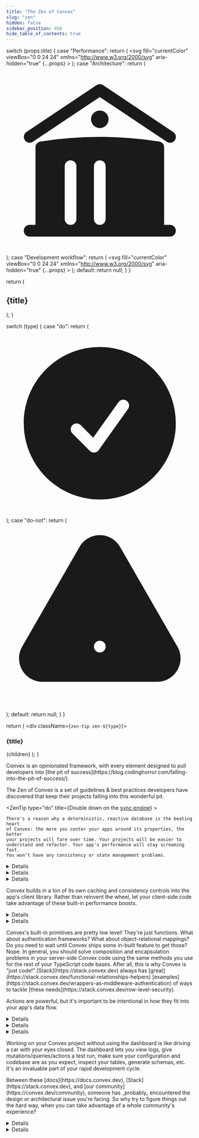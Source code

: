 ```yaml
---
title: "The Zen of Convex"
slug: "zen"
hidden: false
sidebar_position: 450
hide_table_of_contents: true
---
```


  switch (props.title) {
    case "Performance":
      return (
        <svg
          fill="currentColor"
          viewBox="0 0 24 24"
          xmlns="http://www.w3.org/2000/svg"
          aria-hidden="true"
          {...props}
        >
          <path
            clipRule="evenodd"
            fillRule="evenodd"
            d="M14.615 1.595a.75.75 0 01.359.852L12.982 9.75h7.268a.75.75 0 01.548 1.262l-10.5 11.25a.75.75 0 01-1.272-.71l1.992-7.302H3.75a.75.75 0 01-.548-1.262l10.5-11.25a.75.75 0 01.913-.143z"
          />
        </svg>
      );
    case "Architecture":
      return (
        <svg
          fill="currentColor"
          viewBox="0 0 24 24"
          xmlns="http://www.w3.org/2000/svg"
          aria-hidden="true"
        >
          <path d="M11.584 2.376a.75.75 0 01.832 0l9 6a.75.75 0 11-.832 1.248L12 3.901 3.416 9.624a.75.75 0 01-.832-1.248l9-6z" />
          <path
            clipRule="evenodd"
            fillRule="evenodd"
            d="M20.25 10.332v9.918H21a.75.75 0 010 1.5H3a.75.75 0 010-1.5h.75v-9.918a.75.75 0 01.634-.74A49.109 49.109 0 0112 9c2.59 0 5.134.202 7.616.592a.75.75 0 01.634.74zm-7.5 2.418a.75.75 0 00-1.5 0v6.75a.75.75 0 001.5 0v-6.75zm3-.75a.75.75 0 01.75.75v6.75a.75.75 0 01-1.5 0v-6.75a.75.75 0 01.75-.75zM9 12.75a.75.75 0 00-1.5 0v6.75a.75.75 0 001.5 0v-6.75z"
          />
          <path d="M12 7.875a1.125 1.125 0 100-2.25 1.125 1.125 0 000 2.25z" />
          //{" "}
        </svg>
      );
    case "Development workflow":
      return (
        <svg
          fill="currentColor"
          viewBox="0 0 24 24"
          xmlns="http://www.w3.org/2000/svg"
          aria-hidden="true"
          {...props}
        >
          <path
            clipRule="evenodd"
            fillRule="evenodd"
            d="M2.25 6a3 3 0 013-3h13.5a3 3 0 013 3v12a3 3 0 01-3 3H5.25a3 3 0 01-3-3V6zm3.97.97a.75.75 0 011.06 0l2.25 2.25a.75.75 0 010 1.06l-2.25 2.25a.75.75 0 01-1.06-1.06l1.72-1.72-1.72-1.72a.75.75 0 010-1.06zm4.28 4.28a.75.75 0 000 1.5h3a.75.75 0 000-1.5h-3z"
          />
        </svg>
      );
    default:
      return null;
  }
}

  return (
    <h2 className="zen-header">
      {title} <CategoryIcon title={title} />
    </h2>
  );
}

  switch (type) {
    case "do":
      return (
        <svg
          xmlns="http://www.w3.org/2000/svg"
          viewBox="0 0 24 24"
          fill="currentColor"
          className="w-6 h-6"
        >
          <path
            fillRule="evenodd"
            d="M2.25 12c0-5.385 4.365-9.75 9.75-9.75s9.75 4.365 9.75 9.75-4.365 9.75-9.75 9.75S2.25 17.385 2.25 12zm13.36-1.814a.75.75 0 10-1.22-.872l-3.236 4.53L9.53 12.22a.75.75 0 00-1.06 1.06l2.25 2.25a.75.75 0 001.14-.094l3.75-5.25z"
            clipRule="evenodd"
          />
        </svg>
      );
    case "do-not":
      return (
        <svg
          xmlns="http://www.w3.org/2000/svg"
          viewBox="0 0 24 24"
          fill="currentColor"
          className="w-6 h-6"
        >
          <path
            fillRule="evenodd"
            d="M9.401 3.003c1.155-2 4.043-2 5.197 0l7.355 12.748c1.154 2-.29 4.5-2.599 4.5H4.645c-2.309 0-3.752-2.5-2.598-4.5L9.4 3.003zM12 8.25a.75.75 0 01.75.75v3.75a.75.75 0 01-1.5 0V9a.75.75 0 01.75-.75zm0 8.25a.75.75 0 100-1.5.75.75 0 000 1.5z"
            clipRule="evenodd"
          />
        </svg>
      );
    default:
      return null;
  }
}

  return (
    <div className={`zen-tip zen-${type}`}>
      <h3>
        <TipIcon type={type} /> {title}
      </h3>
      {children}
    </div>
  );
}

<span className="convex-hero">
Convex is an opinionated framework, with every element designed to pull developers into
[the pit of success](https://blog.codinghorror.com/falling-into-the-pit-of-success/).

The Zen of Convex is a set of guidelines & best practices developers have
discovered that keep their projects falling into this wonderful pit.

</span>

<ZenHeader title="Performance" />

<ZenTip type="do" title={<span>Double down on the <a href="/tutorial/index#how-convex-works">sync engine</a></span>} >

    There's a reason why a deterministic, reactive database is the beating heart
    of Convex: the more you center your apps around its properties, the better
    your projects will fare over time. Your projects will be easier to
    understand and refactor. Your app's performance will stay screaming fast.
    You won't have any consistency or state management problems.

<Details summary="Use a query for nearly every app read">
  Queries are the reactive, automatically cacheable, consistent and resilient
  way to propagate data to your application and its jobs. With very few
  exceptions, every read operation in your app should happen via a query
  function.
</Details>

<Details summary="Keep sync engine functions light & fast">
  In general, your mutations and queries should be working with less than a few
  hundred records and should aim to finish in less than 100ms. It's nearly
  impossible to maintain a snappy, responsive app if your synchronous
  transactions involve a lot more work than this.
</Details>

<Details summary="Use actions sparingly and incrementally">
  Actions are wonderful for batch jobs and/or integrating with outside services.
  They're very powerful, but they're slower, more expensive, and Convex provides
  a lot fewer guarantees about their behavior. So never use an action if a query
  or mutation will get the job done.
</Details>

</ZenTip>

<ZenTip type="do-not" title="Don't over-complicate client-side state management">

Convex builds in a ton of its own caching and consistency controls into the
app's client library. Rather than reinvent the wheel, let your client-side code
take advantage of these built-in performance boosts.

<Details summary="Let Convex handle caching & consistency">

You might be tempted to quickly build your own local cache or state aggregation
layer in Convex to sit between your components and your Convex functions. With
Convex, most of the time, you won't end up needing this. More often than not,
you can bind your components to Convex functions in pretty simple ways and
things will Just Work and be plenty fast.

</Details>

<Details summary="Be thoughtful about the return values of mutations">
  Mutation return values can be useful to trigger state changes in your app, but
  it's rarely a good idea to use them to set in-app state to update the UI. Let
  queries and the sync engine do that.
</Details>

</ZenTip>

<ZenHeader title="Architecture" />

<ZenTip type="do" title='Create server-side frameworks using "just code"'>
  <p>
    Convex's built-in primitives are pretty low level! They're just functions.
    What about authentication frameworks? What about object-relational mappings?
    Do you need to wait until Convex ships some in-built feature to get those?
    Nope. In general, you should solve composition and encapsulation problems in
    your server-side Convex code using the same methods you use for the rest of
    your TypeScript code bases. After all, this is why Convex is "just code!"
    [Stack](https://stack.convex.dev) always has
    [great](https://stack.convex.dev/functional-relationships-helpers)
    [examples](https://stack.convex.dev/wrappers-as-middleware-authentication)
    of ways to tackle [these
    needs](https://stack.convex.dev/row-level-security).
  </p>
</ZenTip>

<ZenTip type="do-not" title="Don't misuse actions" >

Actions are powerful, but it's important to be intentional in how they fit into
your app's data flow.

<Details summary="Don't invoke actions directly from your app">
  In general, it's an anti-pattern to call actions from the browser. Usually,
  actions are running on some dependent record that should be living in a Convex
  table. So it's best trigger actions by invoking a mutation that both _writes_
  that dependent record and _schedules_ the subsequent action to run in the
  background.
</Details>

<Details summary="Don't think 'background jobs', think 'workflow'">
   When actions are involved, it's useful to write chains of effects and
   mutations, such as:

action code &rarr; mutation &rarr; more action code &rarr; mutation.

Then apps or other jobs can follow along with queries.

</Details>

<Details summary="Record progress one step at a time">
  While actions _could_ work with thousands of records and call dozens of APIs,
  it's normally best to do smaller batches of work and/or to perform individual
  transformations with outside services. Then record your progress with a
  mutation, of course. Using this pattern makes it easy to debug issues, resume
  partial jobs, and report incremental progress in your app's UI.
</Details>

</ZenTip>

<ZenHeader title="Development workflow" />

<ZenTip type="do" title="Keep the dashboard by your side">
  <p>
    Working on your Convex project without using the dashboard is like driving a
    car with your eyes closed. The dashboard lets you view logs, give
    mutations/queries/actions a test run, make sure your configuration and
    codebase are as you expect, inspect your tables, generate schemas, etc. It's
    an invaluable part of your rapid development cycle.
  </p>
</ZenTip>

<ZenTip type="do-not" title="Don't go it alone" >

  <p>
    Between these [docs](https://docs.convex.dev),
    [Stack](https://stack.convex.dev), and [our
    community](https://convex.dev/community), someone has _probably_ encountered
    the design or architectural issue you're facing. So why try to figure things out the hard way, when you can take advantage of a whole community's experience?
   </p>
  
  <Details summary="Leverage Convex developer search">
  With so many great resources from the Convex team & community, it can be hard to know where to look first. If you want a quick way to
    search across all of these, [we have a portal for
    that](https://search.convex.dev)!
  </Details>
   
  <Details summary="Join the Convex community">
  Whether you're stuck on a tricky use case, you have a question or feature request for the Convex team, or you're excited to share the amazing app(s) you've built and help others learn, the Convex community is there for you! Join the party on [Discord](https://convex.dev/community).
  </Details>
</ZenTip>
